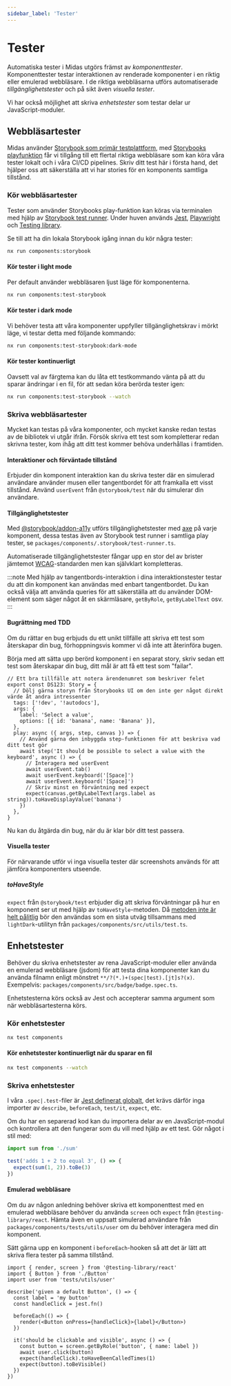```yaml
---
sidebar_label: 'Tester'
---
```


# Tester

Automatiska tester i Midas utgörs främst av _komponenttester_. Komponenttester testar interaktionen av renderade komponenter i en riktig eller emulerad webbläsare.
I de riktiga webbläsarna utförs automatiserade _tillgänglighetstester_ och på sikt även _visuella tester_.

Vi har också möjlighet att skriva _enhetstester_ som testar delar ur JavaScript-moduler.

## Webbläsartester

Midas använder [Storybook som primär testplattform](https://storybook.js.org/docs/writing-tests), med [Storybooks playfunktion](https://storybook.js.org/docs/writing-stories/play-function)
får vi tillgång till ett flertal riktiga webbläsare som kan köra våra tester lokalt och i våra CI/CD pipelines.
Skriv ditt test här i första hand, det hjälper oss att säkerställa att vi har stories för en komponents samtliga tillstånd.

### Kör webbläsartester

Tester som använder Storybooks play-funktion kan köras via terminalen med hjälp av [Storybook test runner](https://storybook.js.org/docs/writing-tests/test-runner).
Under huven används [Jest](https://jestjs.io/), [Playwright](https://playwright.dev/) och [Testing library](https://testing-library.com/).

Se till att ha din lokala Storybook igång innan du kör några tester:

```bash
nx run components:storybook
```

#### Kör tester i light mode

Per default använder webbläsaren ljust läge för komponenterna.

```bash
nx run components:test-storybook
```

#### Kör tester i dark mode

Vi behöver testa att våra komponenter uppfyller tillgänglighetskrav i mörkt läge, vi testar detta med följande kommando:

```bash
nx run components:test-storybook:dark-mode
```

#### Kör tester kontinuerligt

Oavsett val av färgtema kan du låta ett testkommando vänta på att du sparar ändringar i en fil, för att sedan köra berörda tester igen:

```bash
nx run components:test-storybook --watch
```

### Skriva webbläsartester

Mycket kan testas på våra komponenter, och mycket kanske redan testas av de bibliotek vi utgår ifrån.
Försök skriva ett test som kompletterar redan skrivna tester, kom ihåg att ditt test kommer behöva underhållas i framtiden.

#### Interaktioner och förväntade tillstånd

Erbjuder din komponent interaktion kan du skriva tester där en simulerad användare använder musen eller tangentbordet för att framkalla ett visst tillstånd.
Använd `userEvent` från `@storybook/test` när du simulerar din användare.

#### Tillgänglighetstester

Med [@storybook/addon-a11y](https://storybook.js.org/docs/writing-tests/accessibility-testing) utförs tillgänglighetstester med [axe](https://www.deque.com/axe/) på varje komponent,
dessa testas även av Storybook test runner i samtliga play tester, se `packages/components/.storybook/test-runner.ts`.

Automatiserade tillgänglighetstester fångar upp en stor del av brister jämtemot [WCAG](https://www.w3.org/WAI/standards-guidelines/wcag/)-standarden men kan självklart kompletteras.

:::note
Med hjälp av tangentbords-interaktion i dina interaktionstester testar du att din komponent kan användas med enbart tangentbordet.
Du kan också välja att använda queries för att säkerställa att du använder DOM-element som säger något åt en skärmläsare, `getByRole`, `getByLabelText` osv.
:::

#### Bugrättning med TDD

Om du rättar en bug erbjuds du ett unikt tillfälle att skriva ett test som återskapar din bug, förhoppningsvis kommer vi då inte att återinföra bugen.

Börja med att sätta upp berörd komponent i en separat story, skriv sedan ett test som återskapar din bug, ditt mål är att få ett test som "failar".

```tsx
// Ett bra tillfälle att notera ärendenumret som beskriver felet
export const DS123: Story = {
  // Dölj gärna storyn från Storybooks UI om den inte ger något direkt värde åt andra intressenter
  tags: ['!dev', '!autodocs'],
  args: {
    label: 'Select a value',
    options: [{ id: 'banana', name: 'Banana' }],
  },
  play: async ({ args, step, canvas }) => {
    // Använd gärna den inbyggda step-funktionen för att beskriva vad ditt test gör
    await step('It should be possible to select a value with the keyboard', async () => {
      // Interagera med userEvent
      await userEvent.tab()
      await userEvent.keyboard('[Space]')
      await userEvent.keyboard('[Space]')
      // Skriv minst en förväntning med expect
      expect(canvas.getByLabelText(args.label as string)).toHaveDisplayValue('banana')
    })
  },
}
```

Nu kan du åtgärda din bug, när du är klar bör ditt test passera.

#### Visuella tester

För närvarande utför vi inga visuella tester där screenshots används för att jämföra komponenters utseende.

##### toHaveStyle

`expect` från `@storybook/test` erbjuder dig att skriva förväntningar på hur en komponent ser ut med hjälp av `toHaveStyle`-metoden.
Då [metoden inte är helt pålitlig](https://github.com/testing-library/jest-dom/issues/350) bör den användas som en sista utväg tillsammans med `lightDark`-utilityn från `packages/components/src/utils/test.ts`.

## Enhetstester

Behöver du skriva enhetstester av rena JavaScript-moduler eller använda en emulerad webbläsare (jsdom) för att testa dina komponenter kan du använda filnamn enligt mönstret `**/?(*.)+(spec|test).[jt]s?(x)`.
Exempelvis: `packages/components/src/badge/badge.spec.ts`.

Enhetstesterna körs också av Jest och accepterar samma argument som när webbläsartesterna körs.

### Kör enhetstester

```bash
nx test components
```

#### Kör enhetstester kontinuerligt när du sparar en fil

```bash
nx test components --watch
```

### Skriva enhetstester

I våra `.spec|.test`-filer är [Jest definerat globalt](https://jestjs.io/docs/api), det krävs därför inga importer av `describe`, `beforeEach`, `test/it`, `expect`, etc.

Om du har en separerad kod kan du importera delar av en JavaScript-modul och kontrollera att den fungerar som du vill med hjälp av ett test.
Gör något i stil med:

```ts title="sum.spec.ts"
import sum from './sum'

test('adds 1 + 2 to equal 3', () => {
  expect(sum(1, 2)).toBe(3)
})
```

#### Emulerad webbläsare

Om du av någon anledning behöver skriva ett komponenttest med en emulerad webbläsare behöver du använda `screen` och `expect` från `@testing-library/react`.
Hämta även en uppsatt simulerad användare från `packages/components/tests/utils/user` om du behöver interagera med din komponent.

Sätt gärna upp en komponent i `beforeEach`-hooken så att det är lätt att skriva flera tester på samma tillstånd.

```tsx title="Button.spec.tsx"
import { render, screen } from '@testing-library/react'
import { Button } from './Button'
import user from 'tests/utils/user'

describe('given a default Button', () => {
  const label = 'my button'
  const handleClick = jest.fn()

  beforeEach(() => {
    render(<Button onPress={handleClick}>{label}</Button>)
  })

  it('should be clickable and visible', async () => {
    const button = screen.getByRole('button', { name: label })
    await user.click(button)
    expect(handleClick).toHaveBeenCalledTimes(1)
    expect(button).toBeVisible()
  })
})
```
